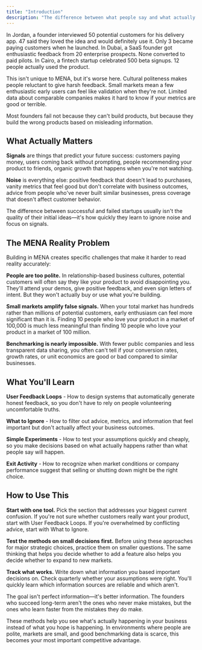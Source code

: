 ```yaml
---
title: "Introduction"
description: "The difference between what people say and what actually happens"
---
```


In Jordan, a founder interviewed 50 potential customers for his delivery app. 47 said they loved the idea and would definitely use it. Only 3 became paying customers when he launched. In Dubai, a SaaS founder got enthusiastic feedback from 20 enterprise prospects. None converted to paid pilots. In Cairo, a fintech startup celebrated 500 beta signups. 12 people actually used the product.

This isn't unique to MENA, but it's worse here. Cultural politeness makes people reluctant to give harsh feedback. Small markets mean a few enthusiastic early users can feel like validation when they're not. Limited data about comparable companies makes it hard to know if your metrics are good or terrible.

Most founders fail not because they can't build products, but because they build the wrong products based on misleading information.

## What Actually Matters

**Signals** are things that predict your future success: customers paying money, users coming back without prompting, people recommending your product to friends, organic growth that happens when you're not watching.

**Noise** is everything else: positive feedback that doesn't lead to purchases, vanity metrics that feel good but don't correlate with business outcomes, advice from people who've never built similar businesses, press coverage that doesn't affect customer behavior.

The difference between successful and failed startups usually isn't the quality of their initial ideas—it's how quickly they learn to ignore noise and focus on signals.

## The MENA Reality Problem

Building in MENA creates specific challenges that make it harder to read reality accurately:

**People are too polite.** In relationship-based business cultures, potential customers will often say they like your product to avoid disappointing you. They'll attend your demos, give positive feedback, and even sign letters of intent. But they won't actually buy or use what you're building.

**Small markets amplify false signals.** When your total market has hundreds rather than millions of potential customers, early enthusiasm can feel more significant than it is. Finding 10 people who love your product in a market of 100,000 is much less meaningful than finding 10 people who love your product in a market of 100 million.

**Benchmarking is nearly impossible.** With fewer public companies and less transparent data sharing, you often can't tell if your conversion rates, growth rates, or unit economics are good or bad compared to similar businesses.

## What You'll Learn

**User Feedback Loops** - How to design systems that automatically generate honest feedback, so you don't have to rely on people volunteering uncomfortable truths.

**What to Ignore** - How to filter out advice, metrics, and information that feel important but don't actually affect your business outcomes.

**Simple Experiments** - How to test your assumptions quickly and cheaply, so you make decisions based on what actually happens rather than what people say will happen.

**Exit Activity** - How to recognize when market conditions or company performance suggest that selling or shutting down might be the right choice.

## How to Use This

**Start with one tool.** Pick the section that addresses your biggest current confusion. If you're not sure whether customers really want your product, start with User Feedback Loops. If you're overwhelmed by conflicting advice, start with What to Ignore.

**Test the methods on small decisions first.** Before using these approaches for major strategic choices, practice them on smaller questions. The same thinking that helps you decide whether to add a feature also helps you decide whether to expand to new markets.

**Track what works.** Write down what information you based important decisions on. Check quarterly whether your assumptions were right. You'll quickly learn which information sources are reliable and which aren't.

The goal isn't perfect information—it's better information. The founders who succeed long-term aren't the ones who never make mistakes, but the ones who learn faster from the mistakes they do make.

These methods help you see what's actually happening in your business instead of what you hope is happening. In environments where people are polite, markets are small, and good benchmarking data is scarce, this becomes your most important competitive advantage.